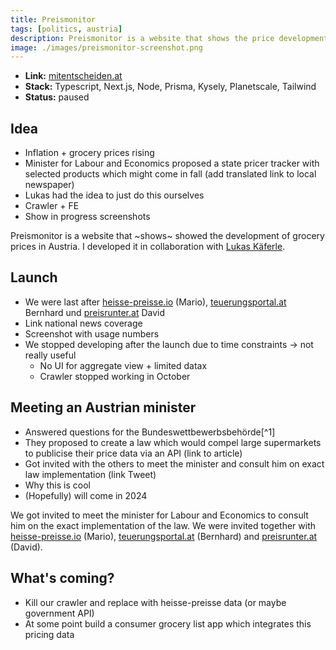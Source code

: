 ```yaml
---
title: Preismonitor
tags: [politics, austria]
description: Preismonitor is a website that shows the price development of groceries in Austria.
image: ./images/preismonitor-screenshot.png
---
```



- **Link:** <a href="https://mitentscheiden.at" target="_blank" rel="noreferrer noopener">mitentscheiden.at</a>
- **Stack:** Typescript, Next.js, Node, Prisma, Kysely, Planetscale, Tailwind
- **Status:** paused

## Idea

- Inflation + grocery prices rising
- Minister for Labour and Economics proposed a state pricer tracker with selected products which might come in fall (add translated link to local newspaper)
- Lukas had the idea to just do this ourselves
- Crawler + FE
- Show in progress screenshots

Preismonitor is a website that ~shows~ showed the development of grocery prices in Austria. I developed it in collaboration with <a href="">Lukas Käferle</a>.

## Launch
- We were last after [heisse-preisse.io](heisse-preisse.io) (Mario), [teuerungsportal.at](teuerungsportal.at) Bernhard und [preisrunter.at](preisrunter.at) David
- Link national news coverage
- Screenshot with usage numbers
- We stopped developing after the launch due to time constraints -> not really useful
  - No UI for aggregate view + limited datax
  - Crawler stopped working in October


## Meeting an Austrian minister
- Answered questions for the Bundeswettbewerbsbehörde[^1]
- They proposed to create a law which would compel large supermarkets to publicise their price data via an API (link to article)
- Got invited with the others to meet the minister and consult him on exact law implementation (link Tweet)
- Why this is cool
- (Hopefully) will come in 2024

We got invited to meet the minister for Labour and Economics to consult him on the exact implementation of the law. We were invited together with [heisse-preisse.io](heisse-preisse.io) (Mario), [teuerungsportal.at](teuerungsportal.at) (Bernhard) and [preisrunter.at](preisrunter.at) (David).

<Tweet id="https://x.com/chrcit/status/1706731529022378346?s=20" />

## What's coming?
- Kill our crawler and replace with heisse-preisse data (or maybe government API)
- At some point build a consumer grocery list app which integrates this pricing data


<script async src="https://platform.twitter.com/widgets.js"></script>

<script
  async
  src="https://embed.reddit.com/widgets.js"
  charset="UTF-8"
></script>
